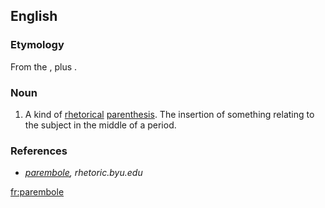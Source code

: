==English==

===Etymology===
From the {{etyl|grc|en}} {{term|παρά|tr=para|lang=grc|sc=polytonic||beside}}, plus {{term|ἐμβολή|tr=embolē|lang=grc|sc=polytonic||throwing in}}.

===Noun===
{{en-noun}}

# {{context|rhetoric}} A kind of [[rhetorical]] [[parenthesis]]. The insertion of something relating to the subject in the middle of a period.

===References===
*''[http://rhetoric.byu.edu/figures/P/parembole.htm parembole], rhetoric.byu.edu''

[[fr:parembole]]